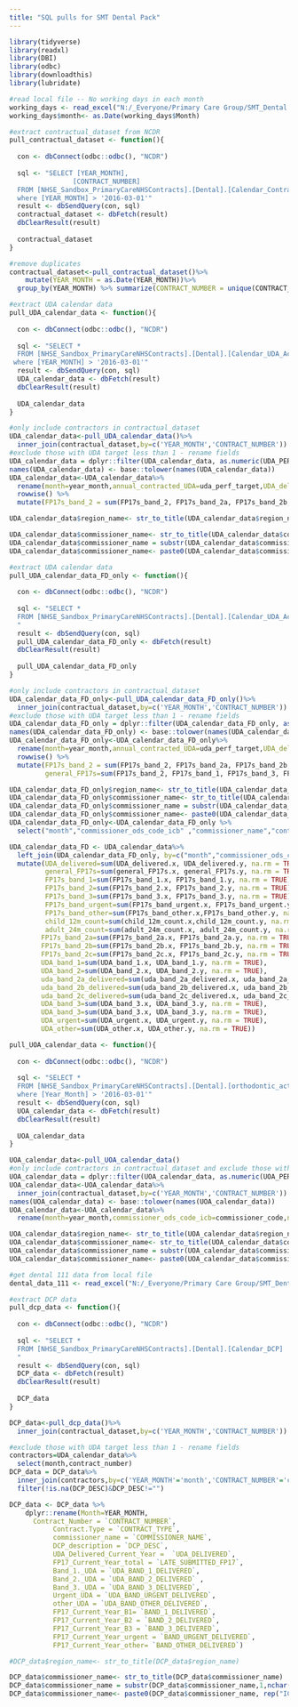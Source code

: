 ```yaml
---
title: "SQL pulls for SMT Dental Pack"
---
```

```r
library(tidyverse)
library(readxl)
library(DBI)
library(odbc)
library(downloadthis)
library(lubridate)
```

```r

#read local file -- No working days in each month
working_days <- read_excel("N:/_Everyone/Primary Care Group/SMT_Dental DENT 2022_23-008/workdays.xlsx",sheet = "workdays")
working_days$month<- as.Date(working_days$Month)

```

```r

#extract contractual_dataset from NCDR
pull_contractual_dataset <- function(){
  
  con <- dbConnect(odbc::odbc(), "NCDR")
  
  sql <- "SELECT [YEAR_MONTH],
                [CONTRACT_NUMBER]
  FROM [NHSE_Sandbox_PrimaryCareNHSContracts].[Dental].[Calendar_Contracts]
  where [YEAR_MONTH] > '2016-03-01'"
  result <- dbSendQuery(con, sql)
  contractual_dataset <- dbFetch(result)
  dbClearResult(result)
  
  contractual_dataset
}

#remove duplicates
contractual_dataset<-pull_contractual_dataset()%>%
    mutate(YEAR_MONTH = as.Date(YEAR_MONTH))%>% 
  group_by(YEAR_MONTH) %>% summarize(CONTRACT_NUMBER = unique(CONTRACT_NUMBER))


```



```r

#extract UDA calendar data
pull_UDA_calendar_data <- function(){
  
  con <- dbConnect(odbc::odbc(), "NCDR")
  
  sql <- "SELECT *
  FROM [NHSE_Sandbox_PrimaryCareNHSContracts].[Dental].[Calendar_UDA_Activity]
 where [YEAR_MONTH] > '2016-03-01'"
  result <- dbSendQuery(con, sql)
  UDA_calendar_data <- dbFetch(result)
  dbClearResult(result)
  
  UDA_calendar_data
}

#only include contractors in contractual_dataset
UDA_calendar_data<-pull_UDA_calendar_data()%>%
  inner_join(contractual_dataset,by=c('YEAR_MONTH','CONTRACT_NUMBER'))
#exclude those with UDA target less than 1 - rename fields
UDA_calendar_data = dplyr::filter(UDA_calendar_data, as.numeric(UDA_PERF_TARGET) > 1.0)
names(UDA_calendar_data) <- base::tolower(names(UDA_calendar_data))
UDA_calendar_data<-UDA_calendar_data%>%
  rename(month=year_month,annual_contracted_UDA=uda_perf_target,UDA_delivered=uda_delivered,commissioner_ods_code_icb=commissioner_code,name_or_company_name=provider_name,general_FP17s=late_submitted_fp17,FP17s_band_1=band_1_delivered,FP17s_band_2=band_2_delivered,FP17s_band_2a=band_2a_delivered,FP17s_band_2b=band_2b_delivered,FP17s_band_2c=band_2c_delivered,FP17s_band_3=band_3_delivered,FP17s_band_urgent=band_urgent_delivered,FP17s_band_other=band_other_delivered,UDA_band_1=uda_band_1_delivered,UDA_band_2=uda_band_2_delivered,UDA_band_3=uda_band_3_delivered,UDA_urgent=uda_band_urgent_delivered,UDA_other=uda_band_other_delivered) %>% 
  rowwise() %>% 
  mutate(FP17s_band_2 = sum(FP17s_band_2, FP17s_band_2a, FP17s_band_2b, FP17s_band_2c, na.rm = T))

UDA_calendar_data$region_name<- str_to_title(UDA_calendar_data$region_name)

UDA_calendar_data$commissioner_name<- str_to_title(UDA_calendar_data$commissioner_name)
UDA_calendar_data$commissioner_name = substr(UDA_calendar_data$commissioner_name,1,nchar(UDA_calendar_data$commissioner_name)-3)
UDA_calendar_data$commissioner_name<- paste0(UDA_calendar_data$commissioner_name, rep("ICB", nrow(UDA_calendar_data)))

```



```r

#extract UDA calendar data
pull_UDA_calendar_data_FD_only <- function(){
  
  con <- dbConnect(odbc::odbc(), "NCDR")
  
  sql <- "SELECT *
  FROM [NHSE_Sandbox_PrimaryCareNHSContracts].[Dental].[Calendar_UDA_Activity_FD_only]
  "
  result <- dbSendQuery(con, sql)
  pull_UDA_calendar_data_FD_only <- dbFetch(result)
  dbClearResult(result)
  
  pull_UDA_calendar_data_FD_only
}

#only include contractors in contractual_dataset
UDA_calendar_data_FD_only<-pull_UDA_calendar_data_FD_only()%>%
  inner_join(contractual_dataset,by=c('YEAR_MONTH','CONTRACT_NUMBER'))
#exclude those with UDA target less than 1 - rename fields
UDA_calendar_data_FD_only = dplyr::filter(UDA_calendar_data_FD_only, as.numeric(UDA_PERF_TARGET) > 1.0)
names(UDA_calendar_data_FD_only) <- base::tolower(names(UDA_calendar_data_FD_only))
UDA_calendar_data_FD_only<-UDA_calendar_data_FD_only%>%
  rename(month=year_month,annual_contracted_UDA=uda_perf_target,UDA_delivered=uda_delivered,commissioner_ods_code_icb=commissioner_code,name_or_company_name=provider_name,FP17s_band_1=band_1_delivered,FP17s_band_2=band_2_delivered,FP17s_band_2a=band_2a_delivered,FP17s_band_2b=band_2b_delivered,FP17s_band_2c=band_2c_delivered,FP17s_band_3=band_3_delivered,FP17s_band_urgent=band_urgent_delivered,FP17s_band_other=band_other_delivered,UDA_band_1=uda_band_1_delivered,UDA_band_2=uda_band_2_delivered,UDA_band_3=uda_band_3_delivered,UDA_urgent=uda_band_urgent_delivered,UDA_other=uda_band_other_delivered) %>% 
  rowwise() %>% 
  mutate(FP17s_band_2 = sum(FP17s_band_2, FP17s_band_2a, FP17s_band_2b, FP17s_band_2c, na.rm = T),
         general_FP17s=sum(FP17s_band_2, FP17s_band_1, FP17s_band_3, FP17s_band_urgent,FP17s_band_other, na.rm = T)) 

UDA_calendar_data_FD_only$region_name<- str_to_title(UDA_calendar_data_FD_only$region_name)
UDA_calendar_data_FD_only$commissioner_name<- str_to_title(UDA_calendar_data_FD_only$commissioner_name)
UDA_calendar_data_FD_only$commissioner_name = substr(UDA_calendar_data_FD_only$commissioner_name,1,nchar(UDA_calendar_data_FD_only$commissioner_name)-3)
UDA_calendar_data_FD_only$commissioner_name<- paste0(UDA_calendar_data_FD_only$commissioner_name, rep("ICB", nrow(UDA_calendar_data_FD_only)))
UDA_calendar_data_FD_only<-UDA_calendar_data_FD_only %>%
  select("month","commissioner_ods_code_icb" ,"commissioner_name","contract_number","child_12m_count" ,"adult_24m_count" ,  'general_FP17s',        "FP17s_band_1","FP17s_band_2","FP17s_band_2a","FP17s_band_2b","FP17s_band_2c","FP17s_band_3","FP17s_band_urgent","FP17s_band_other","UDA_delivered","UDA_band_1","UDA_band_2", "uda_band_2a_delivered","uda_band_2b_delivered","uda_band_2c_delivered","UDA_band_3","UDA_urgent","UDA_other")

UDA_calendar_data_FD <- UDA_calendar_data%>%
  left_join(UDA_calendar_data_FD_only, by=c("month","commissioner_ods_code_icb","commissioner_name","contract_number" ))%>%
  mutate(UDA_delivered=sum(UDA_delivered.x, UDA_delivered.y, na.rm = TRUE),
         general_FP17s=sum(general_FP17s.x, general_FP17s.y, na.rm = TRUE),
         FP17s_band_1=sum(FP17s_band_1.x, FP17s_band_1.y, na.rm = TRUE),
         FP17s_band_2=sum(FP17s_band_2.x, FP17s_band_2.y, na.rm = TRUE),
         FP17s_band_3=sum(FP17s_band_3.x, FP17s_band_3.y, na.rm = TRUE),
         FP17s_band_urgent=sum(FP17s_band_urgent.x, FP17s_band_urgent.y, na.rm = TRUE),
         FP17s_band_other=sum(FP17s_band_other.x,FP17s_band_other.y, na.rm = TRUE),
         child_12m_count=sum(child_12m_count.x,child_12m_count.y, na.rm = TRUE),
         adult_24m_count=sum(adult_24m_count.x, adult_24m_count.y, na.rm = TRUE),
        FP17s_band_2a=sum(FP17s_band_2a.x, FP17s_band_2a.y, na.rm = TRUE),
        FP17s_band_2b=sum(FP17s_band_2b.x, FP17s_band_2b.y, na.rm = TRUE),
        FP17s_band_2c=sum(FP17s_band_2c.x, FP17s_band_2c.y, na.rm = TRUE),
        UDA_band_1=sum(UDA_band_1.x, UDA_band_1.y, na.rm = TRUE),
        UDA_band_2=sum(UDA_band_2.x, UDA_band_2.y, na.rm = TRUE),
        uda_band_2a_delivered=sum(uda_band_2a_delivered.x, uda_band_2a_delivered.y, na.rm = TRUE),
        uda_band_2b_delivered=sum(uda_band_2b_delivered.x, uda_band_2b_delivered.y, na.rm = TRUE),
        uda_band_2c_delivered=sum(uda_band_2c_delivered.x, uda_band_2c_delivered.y, na.rm = TRUE),
        UDA_band_3=sum(UDA_band_3.x, UDA_band_3.y, na.rm = TRUE),
        UDA_band_3=sum(UDA_band_3.x, UDA_band_3.y, na.rm = TRUE),
        UDA_urgent=sum(UDA_urgent.x, UDA_urgent.y, na.rm = TRUE),
        UDA_other=sum(UDA_other.x, UDA_other.y, na.rm = TRUE))

```


```r

pull_UOA_calendar_data <- function(){
  
  con <- dbConnect(odbc::odbc(), "NCDR")
  
  sql <- "SELECT *
  FROM [NHSE_Sandbox_PrimaryCareNHSContracts].[Dental].[orthodontic_activity]
  where [Year_Month] > '2016-03-01'"
  result <- dbSendQuery(con, sql)
  UOA_calendar_data <- dbFetch(result)
  dbClearResult(result)
  
  UOA_calendar_data
}

UOA_calendar_data<-pull_UOA_calendar_data()
#only include contractors in contractual_dataset and exclude those with UOA target less than 1 - rename fields
UOA_calendar_data = dplyr::filter(UOA_calendar_data, as.numeric(UOA_PERF_TAR) > 1.0)
UOA_calendar_data<-UOA_calendar_data%>%
  inner_join(contractual_dataset,by=c('YEAR_MONTH','CONTRACT_NUMBER'))
names(UOA_calendar_data) <- base::tolower(names(UOA_calendar_data))
UOA_calendar_data<-UOA_calendar_data%>%
  rename(month=year_month,commissioner_ods_code_icb=commissioner_code,name_or_company_name=provider_name,annual_contracted_UOA=uoa_perf_tar,UOA_delivered=uoa_delivered,orthodontic_starts=ortho_trt_started,orthodontic_completions=ortho_trt_completed)

UOA_calendar_data$region_name<- str_to_title(UOA_calendar_data$region_name)
UOA_calendar_data$commissioner_name<- str_to_title(UOA_calendar_data$commissioner_name)
UOA_calendar_data$commissioner_name = substr(UOA_calendar_data$commissioner_name,1,nchar(UOA_calendar_data$commissioner_name)-3)
UOA_calendar_data$commissioner_name<- paste0(UOA_calendar_data$commissioner_name, rep("ICB", nrow(UOA_calendar_data)))

```



```r
#get dental 111 data from local file
dental_data_111 <- read_excel("N:/_Everyone/Primary Care Group/SMT_Dental DENT 2022_23-008/111_pathways_data/dental_data_111.xlsx")
```


```r

#extract DCP data
pull_dcp_data <- function(){
  
  con <- dbConnect(odbc::odbc(), "NCDR")
  
  sql <- "SELECT *
  FROM [NHSE_Sandbox_PrimaryCareNHSContracts].[Dental].[Calendar_DCP]
  "
  result <- dbSendQuery(con, sql)
  DCP_data <- dbFetch(result)
  dbClearResult(result)
  
  DCP_data
}

DCP_data<-pull_dcp_data()%>%
  inner_join(contractual_dataset,by=c('YEAR_MONTH','CONTRACT_NUMBER'))

#exclude those with UDA target less than 1 - rename fields
contractors=UDA_calendar_data%>%
  select(month,contract_number)
DCP_data = DCP_data%>%
  inner_join(contractors,by=c('YEAR_MONTH'='month','CONTRACT_NUMBER'='contract_number'))%>%
  filter(!is.na(DCP_DESC)&DCP_DESC!="")

DCP_data <- DCP_data %>%
    dplyr::rename(Month=YEAR_MONTH,
      Contract_Number = `CONTRACT_NUMBER`,
           Contract.Type = `CONTRACT_TYPE`, 
           commissioner_name = `COMMISSIONER_NAME`,   
           DCP_description = `DCP_DESC`,
           UDA_Delivered_Current_Year =  `UDA_DELIVERED`,               
           FP17_Current_Year_total = `LATE_SUBMITTED_FP17`, 
           Band_1._UDA = `UDA_BAND_1_DELIVERED`,          
           Band_2._UDA = `UDA_BAND_2_DELIVERED` ,        
           Band_3._UDA = `UDA_BAND_3_DELIVERED`,
           Urgent_UDA = `UDA_BAND_URGENT_DELIVERED`,
           other_UDA = `UDA_BAND_OTHER_DELIVERED`, 
           FP17_Current_Year_B1= `BAND_1_DELIVERED`,       
           FP17_Current_Year_B2 = `BAND_2_DELIVERED`,       
           FP17_Current_Year_B3 = `BAND_3_DELIVERED`,       
           FP17_Current_Year_urgent = `BAND_URGENT_DELIVERED`,
           FP17_Current_Year_other= `BAND_OTHER_DELIVERED`)

#DCP_data$region_name<- str_to_title(DCP_data$region_name)

DCP_data$commissioner_name<- str_to_title(DCP_data$commissioner_name)
DCP_data$commissioner_name = substr(DCP_data$commissioner_name,1,nchar(DCP_data$commissioner_name)-3)
DCP_data$commissioner_name<- paste0(DCP_data$commissioner_name, rep("ICB", nrow(DCP_data)))


```
